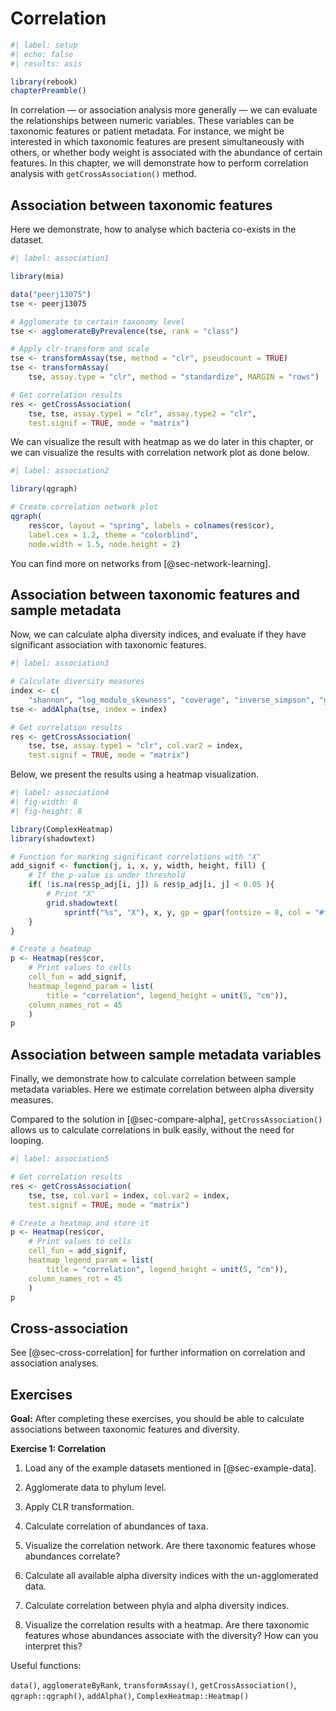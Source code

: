 # Correlation {#sec-correlation}

```r
#| label: setup
#| echo: false
#| results: asis

library(rebook)
chapterPreamble()
```

In correlation — or association analysis more generally — we can evaluate the
relationships between numeric variables. These variables can be taxonomic
features or patient metadata. For instance, we might be interested in which
taxonomic features are present simultaneously with others, or whether body
weight is associated with the abundance of certain features. In this chapter,
we will demonstrate how to perform correlation analysis with
`getCrossAssociation()` method.

## Association between taxonomic features

Here we demonstrate, how to analyse which bacteria co-exists in the dataset.

```r
#| label: association1

library(mia)

data("peerj13075")
tse <- peerj13075

# Agglomerate to certain taxonomy level
tse <- agglomerateByPrevalence(tse, rank = "class")

# Apply clr-transform and scale
tse <- transformAssay(tse, method = "clr", pseudocount = TRUE)
tse <- transformAssay(
    tse, assay.type = "clr", method = "standardize", MARGIN = "rows")

# Get correlation results
res <- getCrossAssociation(
    tse, tse, assay.type1 = "clr", assay.type2 = "clr",
    test.signif = TRUE, mode = "matrix")
```

We can visualize the result with heatmap as we do later in this chapter, or
we can visualize the results with correlation network plot as done below.

```r
#| label: association2

library(qgraph)

# Create correlation network plot
qgraph(
    res$cor, layout = "spring", labels = colnames(res$cor),
    label.cex = 1.2, theme = "colorblind",
    node.width = 1.5, node.height = 2)
```

You can find more on networks from [@sec-network-learning].

## Association between taxonomic features and sample metadata

Now, we can calculate alpha diversity indices, and evaluate if they have
significant association with taxonomic features.

```r
#| label: association3

# Calculate diversity measures
index <- c(
    "shannon", "log_modulo_skewness", "coverage", "inverse_simpson", "gini")
tse <- addAlpha(tse, index = index)

# Get correlation results
res <- getCrossAssociation(
    tse, tse, assay.type1 = "clr", col.var2 = index,
    test.signif = TRUE, mode = "matrix")
```

Below, we present the results using a heatmap visualization.

```r
#| label: association4
#| fig-width: 8
#| fig-height: 8

library(ComplexHeatmap)
library(shadowtext)

# Function for marking significant correlations with "X"
add_signif <- function(j, i, x, y, width, height, fill) {
    # If the p-value is under threshold
    if( !is.na(res$p_adj[i, j]) & res$p_adj[i, j] < 0.05 ){
        # Print "X"
        grid.shadowtext(
            sprintf("%s", "X"), x, y, gp = gpar(fontsize = 8, col = "#f5f5f5"))
    }
}

# Create a heatmap
p <- Heatmap(res$cor,
    # Print values to cells
    cell_fun = add_signif,
    heatmap_legend_param = list(
        title = "correlation", legend_height = unit(5, "cm")),
    column_names_rot = 45
    )
p
```

## Association between sample metadata variables {#sec-alpha-correlation}

Finally, we demonstrate how to calculate correlation between sample metadata
variables. Here we estimate correlation between alpha diversity measures.

Compared to the solution in [@sec-compare-alpha], `getCrossAssociation()`
allows us to calculate correlations in bulk easily, without the need for
looping.

```r
#| label: association5

# Get correlation results
res <- getCrossAssociation(
    tse, tse, col.var1 = index, col.var2 = index,
    test.signif = TRUE, mode = "matrix")

# Create a heatmap and store it
p <- Heatmap(res$cor,
    # Print values to cells
    cell_fun = add_signif,
    heatmap_legend_param = list(
        title = "correlation", legend_height = unit(5, "cm")),
    column_names_rot = 45
    )
p
```

::: {.callout-tip}
## Cross-association

See [@sec-cross-correlation] for further information on correlation and association analyses.
:::

::: {.callout-tip icon=false}
## Exercises

**Goal:** After completing these exercises, you should be able to calculate
associations between taxonomic features and diversity.

**Exercise 1: Correlation**

1. Load any of the example datasets mentioned in [@sec-example-data].

2. Agglomerate data to phylum level.

3. Apply CLR transformation.

4. Calculate correlation of abundances of taxa.

5. Visualize the correlation network. Are there taxonomic features whose
abundances correlate?

6. Calculate all available alpha diversity indices with the un-agglomerated
data.

7. Calculate correlation between phyla and alpha diversity indices.

8. Visualize the correlation results with a heatmap. Are there taxonomic
features whose abundances associate with the diversity? How can you interpret
this?

Useful functions:

`data()`, `agglomerateByRank`, `transformAssay()`, `getCrossAssociation()`,
`qgraph::qgraph()`, `addAlpha()`, `ComplexHeatmap::Heatmap()`

:::
